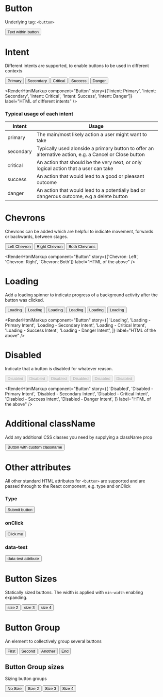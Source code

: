 
<Meta title="Button" component={Button} />

# Button

Underlying tag: `<button>`

<Canvas>
  <Story name="Default Usage">
    <Button>Text within button</Button>
  </Story>
</Canvas>

<RenderHtmlMarkup component="Button" story="Default Usage" />

# Intent

Different intents are supported, to enable buttons to be used in different contexts

<Canvas>
  <Story name="Intent: Primary">
    <Button intent="primary">Primary</Button>
  </Story>
  <Story name="Intent: Secondary">
    <Button intent="secondary">Secondary</Button>
  </Story>
  <Story name="Intent: Critical">
    <Button intent="critical">Critical</Button>
  </Story>
  <Story name="Intent: Success">
    <Button intent="success">Success</Button>
  </Story>
  <Story name="Intent: Danger">
    <Button intent="danger">Danger</Button>
  </Story>
</Canvas>

<RenderHtmlMarkup
  component="Button"
  story={['Intent: Primary', 'Intent: Secondary', 'Intent: Critical', 'Intent: Success', 'Intent: Danger']}
  label="HTML of different intents"
/>

### Typical usage of each intent

| Intent    | Usage                                                                                                  |
| --------- | ------------------------------------------------------------------------------------------------------ |
| primary   | The main/most likely action a user might want to take                                                  |
| secondary | Typically used alonside a primary button to offer an alternative action, e.g. a Cancel or Close button |
| critical  | An action that should be the very next, or only logical action that a user can take                    |
| success   | An action that would lead to a good or pleasant outcome                                                |
| danger    | An action that would lead to a potentially bad or dangerous outcome, e.g a delete button               |

# Chevrons

Chevrons can be added which are helpful to indicate movement, forwards or backwards, between stages.

<Canvas>
  <Story name="Chevron: Left">
    <Button chevronLeft intent="primary">
      Left Chevron
    </Button>
  </Story>
  <Story name="Chevron: Right">
    <Button chevronRight intent="primary">
      Right Chevron
    </Button>
  </Story>
  <Story name="Chevron: Both">
    <Button chevronLeft chevronRight intent="primary">
      Both Chevrons
    </Button>
  </Story>
</Canvas>

<RenderHtmlMarkup
  component="Button"
  story={['Chevron: Left', 'Chevron: Right', 'Chevron: Both']}
  label="HTML of the above"
/>

# Loading

Add a loading spinner to indicate progress of a background activity after the button was clicked.

<Canvas>
  <Story name="Loading">
    <Button loading>Loading</Button>
  </Story>
  <Story name="Loading - Primary Intent">
    <Button intent="primary" loading>
      Loading
    </Button>
  </Story>
  <Story name="Loading - Secondary Intent">
    <Button intent="secondary" loading>
      Loading
    </Button>
  </Story>
  <Story name="Loading - Critical Intent">
    <Button intent="critical" loading>
      Loading
    </Button>
  </Story>
  <Story name="Loading - Success Intent">
    <Button intent="success" loading>
      Loading
    </Button>
  </Story>
  <Story name="Loading - Danger Intent">
    <Button intent="danger" loading>
      Loading
    </Button>
  </Story>
</Canvas>

<RenderHtmlMarkup
  component="Button"
  story={[
    'Loading',
    'Loading - Primary Intent',
    'Loading - Secondary Intent',
    'Loading - Critical Intent',
    'Loading - Success Intent',
    'Loading - Danger Intent',
  ]}
  label="HTML of the above"
/>

# Disabled

Indicate that a button is disabled for whatever reason.

<Canvas>
  <Story name="Disabled">
    <Button disabled>Disabled</Button>
  </Story>
  <Story name="Disabled - Primary Intent">
    <Button intent="primary" disabled>
      Disabled
    </Button>
  </Story>
  <Story name="Disabled - Secondary Intent">
    <Button intent="secondary" disabled>
      Disabled
    </Button>
  </Story>
  <Story name="Disabled - Critical Intent">
    <Button intent="critical" disabled>
      Disabled
    </Button>
  </Story>
  <Story name="Disabled - Success Intent">
    <Button intent="success" disabled>
      Disabled
    </Button>
  </Story>
  <Story name="Disabled - Danger Intent">
    <Button intent="danger" disabled>
      Disabled
    </Button>
  </Story>
</Canvas>

<RenderHtmlMarkup
  component="Button"
  story={[
    'Disabled',
    'Disabled - Primary Intent',
    'Disabled - Secondary Intent',
    'Disabled - Critical Intent',
    'Disabled - Success Intent',
    'Disabled - Danger Intent',
  ]}
  label="HTML of the above"
/>

# Additional className

Add any additional CSS classes you need by supplying a className prop

<Canvas>
  <Story name="Additional className">
    <Button className="my-custom-className" intent="primary">
      Button with custom classname
    </Button>
  </Story>
</Canvas>

# Other attributes

All other standard HTML attributes for `<button>` are supported and are passed through to the React component, e.g. type and onClick

### Type

<Canvas>
  <Story name="Standard attributes: type">
    <Button type="submit" intent="primary">
      Submit button
    </Button>
  </Story>
</Canvas>

<RenderHtmlMarkup component="Button" story="Standard attributes: type" />

### onClick

<Canvas>
  <Story name="Standard attributes: onClick">
    <Button onClick={action('Button was clicked')} intent="primary">
      Click me
    </Button>
  </Story>
</Canvas>

### data-test

<Canvas>
  <Story name="Standard attributes: data-*">
    <Button data-test="someValue" intent="primary">
      data-test attribute
    </Button>
  </Story>
</Canvas>

<RenderHtmlMarkup component="Button" story="Standard attributes: data-*" />


# Button Sizes

Statically sized buttons. The width is applied with `min-width` enabling expanding.

<Canvas>
  <Story name="ButtonSize 2">
    <Button intent="primary" size={2}>size 2</Button>
  </Story>
  <Story name="ButtonSize 3">
    <Button intent="primary" size={3}>size 3</Button>
  </Story>
  <Story name="ButtonSize 4">
    <Button intent="primary" size={4}>size 4</Button>
  </Story>
</Canvas>

<RenderHtmlMarkup
  component="ButtonGroup"
  story="Button Group"
  label="Button Sizes"
/>

# Button Group

An element to collectively group several buttons

<Canvas>
  <Story name="ButtonGroup">
    <ButtonGroup>
      <Button intent="primary">First</Button>
      <Button intent="secondary">Second</Button>
      <Button intent="critical">Another</Button>
      <Button intent="danger">End</Button>
    </ButtonGroup>
  </Story>
</Canvas>

<RenderHtmlMarkup
  component="ButtonGroup"
  story="Button Group"
  label="Button Group"
/>


## Button Group sizes

Sizing button groups

<Canvas>
  <Story name="ButtonGroupSize">
    <ButtonGroup>
      <Button intent="primary">No Size</Button>
      <Button intent="secondary" size={2}>Size 2</Button>
      <Button intent="critical" size={3}>Size 3</Button>
      <Button intent="danger" size={4}>Size 4</Button>
    </ButtonGroup>
  </Story>
</Canvas>

<RenderHtmlMarkup
  component="ButtonGroupSize"
  story="Button Group Sizes"
  label="Button Group Sizes"
/>
